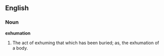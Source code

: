 ==English==

===Noun===

'''exhumation'''

#The act of exhuming that which has been buried; as, the exhumation of a body.